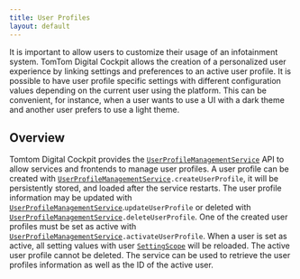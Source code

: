```yaml
---
title: User Profiles
layout: default
---
```


It is important to allow users to customize their usage of an infotainment system. TomTom Digital Cockpit
allows the creation of a personalized user experience by linking settings and preferences to
an active user profile. It is possible to have user profile specific settings with different
configuration values depending on the current user using the platform. This can be convenient,
for instance, when a user wants to use a UI with a dark theme and another user prefers to use a
light theme.

## Overview

Tomtom Digital Cockpit provides the [`UserProfileManagementService`](TTIVI_PLATFORM_API) API to allow
services and frontends to manage user profiles. A user profile can be created with
[`UserProfileManagementService`](TTIVI_PLATFORM_API)`.createUserProfile`, it will be persistently
stored, and loaded after the service restarts. The user profile information may be updated with
[`UserProfileManagementService`](TTIVI_PLATFORM_API).`updateUserProfile` or deleted with
[`UserProfileManagementService`](TTIVI_PLATFORM_API)`.deleteUserProfile`. One of the created user
profiles must be set as active with
[`UserProfileManagementService`](TTIVI_PLATFORM_API)`.activateUserProfile`. When a user is set as
active, all setting values with user [`SettingScope`](TTIVI_PLATFORM_API) will be reloaded. The
active user profile cannot be deleted. The service can be used to retrieve the user profiles
information as well as the ID of the active user.
